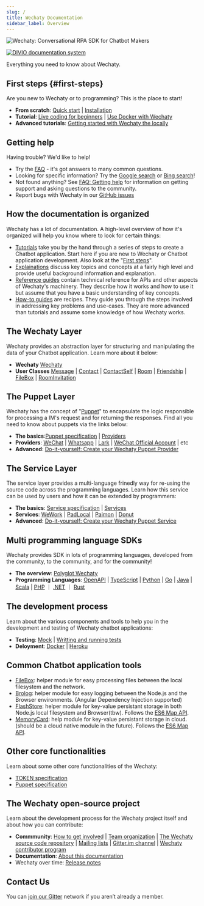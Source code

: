 ```yaml
---
slug: /
title: Wechaty Documentation
sidebar_label: Overview
---
```


![Wechaty: Conversational RPA SDK for Chatbot Makers](/img/wechaty-logo.svg)

[![DIVIO documentation system](https://img.shields.io/badge/DIVIO-Documentation%20System-blue)](https://documentation.divio.com/)

Everything you need to know about Wechaty.

## First steps {#first-steps}

Are you new to Wechaty or to programming? This is the place to start!

- **From scratch**: [Quick start](getting-started/quick-start.mdx) | [Installation](howto/install.md)
- **Tutorial**: [Live coding for beginners](tutorials/video-tutorial.md) | [Use Docker with Wechaty](tutorials/docker.md)
- **Advanced tutorials**: [Getting started with Wechaty the locally](getting-started/running-locally.mdx)

## Getting help

Having trouble? We'd like to help!

- Try the [FAQ](explainations/faq.md) - it's got answers to many common questions.
- Looking for specific information? Try the [Google search](https://www.google.com/search?q=site%3Awechaty.js.org) or [Bing search](https://www.bing.com/search?q=site%3Awechaty.js.org)!
- Not found anything? See [FAQ: Getting help](explainations/faq.md) for information on getting support and asking questions to the community.
- Report bugs with Wechaty in our [GitHub issues](https://github.com/wechaty/wechaty/issues/)

## How the documentation is organized

Wechaty has a lot of documentation. A high-level overview of how it's organized will help you know where to look for certain things:

- [Tutorials](tutorials/overview.md) take you by the hand through a series of steps to create a Chatbot application. Start here if you are new to Wechaty or Chatbot application development. Also look at the "[First steps](#first-steps)".
- [Explainations](explainations/overview.mdx) discuss key topics and concepts at a fairly high level and provide useful background information and explanation.
- [Reference guides](references/overview.mdx) contain technical reference for APIs and other aspects of Wechaty's machinery. They describe how it works and how to use it but assume that you have a basic understanding of key concepts.
- [How-to guides](howto/overview.mdx) are recipes. They guide you through the steps involved in addressing key problems and use-cases. They are more advanced than tutorials and assume some knowledge of how Wechaty works.

## The Wechaty Layer

Wechaty provides an abstraction layer for structuring and manipulating the data of your Chatbot application. Learn more about it below:

- **Wechaty** [Wechaty](api/wechaty.md)
- **User Classes** [Message](api/message.md) | [Contact](api/contact.md) | [ContactSelf](api/contact-self.md) | [Room](api/room.md) | [Friendship](api/friendship.md) | [FileBox](https://github.com/huan/file-box) | [RoomInvitation](api/room-invitation.md)

## The Puppet Layer

Wechaty has the concept of "[Puppet](specs/puppet.md)" to encapsulate the logic responsible for processing a IM's request and for returning the responses. Find all you need to know about puppets via the links below:

- **The basics**:[Puppet specification](specs/puppet.md) | [Providers](puppet-providers/overview.mdx)
- **Providers**: [WeChat](puppet-providers/wechat.md) | [Whatsapp](puppet-providers/whatsapp.md) | [Lark](puppet-providers/lark.md) | [WeChat Official Account](puppet-providers/official-account.md) | etc
- **Advanced**: [Do-it-yourself: Create your Wechaty Puppet Provider](puppet-providers/diy.md)

## The Service Layer

The service layer provides a multi-language frinedly way for re-using the source code across the programming languages. Learn how this service can be used by users and how it can be extended by programmers:

- **The basics**: [Service specification](specs/service.md) | [Services](puppet-services/overview.mdx)
- **Services**: [WeWork](puppet-services/wxwork.md) | [PadLocal](puppet-services/padlocal.md) | [Paimon](puppet-services/paimon.md) | [Donut](puppet-services/donut.md)
- **Advanced**: [Do-it-yourself: Create your Wechaty Puppet Service](puppet-services/diy.md)

## Multi programming language SDKs

Wechaty provides SDK in lots of programming languages, developed from the community, to the community, and for the community!

- **The overview**: [Polyglot Wechaty](polyglot/overview.mdx)
- **Programming Languages**: [OpenAPI](polyglot/openapi/) | [TypeScript](polyglot/typescript/) | [Python](polyglot/python/) | [Go](polyglot/go/) | [Java](polyglot/java/) | [Scala](polyglot/scala/) | [PHP](polyglot/php/) ｜ [.NET](polyglot/dotnet/) ｜ [Rust](polyglot/rust/)

## The development process

Learn about the various components and tools to help you in the development and testing of Wechaty chatbot applications:

<!--
- **Settings**: [Overview]() | [Full list of settings]()
- **Chatbot applications**: [Overview]()
- **Exceptions**: [Overview]()
-->

- **Testing**: [Mock](puppet-providers/mock.md) | [Writting and running tests](https://github.com/wechaty/wechaty-vorpal-contrib/blob/master/src/contrib/math_master/math_master.spec.ts)
- **Deloyment**: [Docker](tutorials/docker.md) | [Heroku](https://github.com/wechaty/heroku-wechaty-getting-started)

## Common Chatbot application tools

- [FileBox](https://github.com/huan/file-box): helper module for easy processing files between the local filesystem and the network.
- [Brolog](https://github.com/huan/brolog): helper module for easy logging between the Node.js and the Browser environments. (Angular Dependency Injection supported)
- [FlashStore](https://github.com/huan/flash-store): helper module for key-value persistant storage in both Node.js local filesystem and Browser(tbw). Follows the [ES6 Map API](https://github.com/huan/async-map-like#readme).
- [MemoryCard](https://github.com/huan/memory-card): help module for key-value persistant storage in cloud. (should be a cloud native module in the future). Follows the [ES6 Map API](https://github.com/huan/async-map-like#readme).

## Other core functionalities

Learn about some other core functionalities of the Wechaty:

- [TOKEN specification](specs/token.md)
- [Puppet specification](specs/puppet.md)

## The Wechaty open-source project

Learn about the development process for the Wechaty project itself and about how you can contribute:

- **Commmunity**: [How to get involved](contributing/overview.md) | [Team organization](https://github.com/wechaty/PMC) | [The Wechaty source code repository](https://github.com/wechaty/wechaty) | [Mailing lists](https://groups.google.com/g/wechaty) | [Gitter.im channel](https://gitter.im/wechaty/wechaty) | [Wechaty contributor program](contributing/contributor-program.md)
- **Documentation**: [About this documentation](contributing/documentation.md)
- Wechaty over time: [Release notes](https://github.com/wechaty/wechaty/releases)

## Contact Us

You can [join our Gitter](https://gitter.im/wechaty/wechaty) network if you aren’t already a member.
